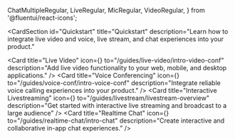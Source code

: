   ChatMultipleRegular,
  LiveRegular,
  MicRegular,
  VideoRegular,
} from '@fluentui/react-icons';

<CardSection
  id="Quickstart"
  title="Quickstart"
  description="Learn how to integrate live video and voice, live stream, and chat experiences into your product."
>
  <Card
    title="Live Video"
    icon={<VideoRegular />}
    to="/guides/live-video/intro-video-conf"
    description="Add live video functionality to your web, mobile, and desktop applications."
  />
  <Card
    title="Voice Conferencing"
    icon={<MicRegular />}
    to="/guides/voice-conf/intro-voice-conf"
    description="Integrate reliable voice calling experiences into your product."
  />
  <Card
    title="Interactive Livestreaming"
    icon={<LiveRegular />}
    to="/guides/livestream/livestream-overview"
    description="Get started with interactive live streaming and broadcast to a large audience"
  />
  <Card
    title="Realtime Chat"
    icon={<ChatMultipleRegular />}
    to="/guides/realtime-chat/intro-chat"
    description="Create interactive and collaborative in-app chat experiences."
  />
</CardSection>
